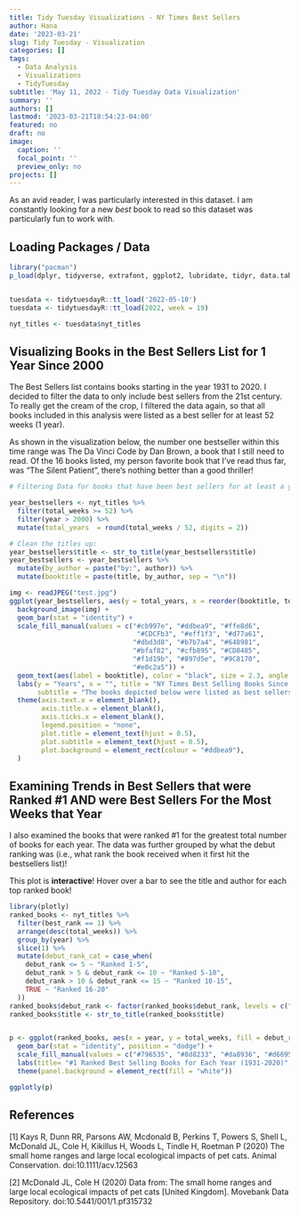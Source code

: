 ```yaml
---
title: Tidy Tuesday Visualizations - NY Times Best Sellers
author: Hana
date: '2023-03-21'
slug: Tidy Tuesday - Visualization
categories: []
tags:
  - Data Analysis
  - Visualizations
  - TidyTuesday
subtitle: 'May 11, 2022 - Tidy Tuesday Data Visualization'
summary: ''
authors: []
lastmod: '2023-03-21T18:54:23-04:00'
featured: no
draft: no
image:
  caption: ''
  focal_point: ''
  preview_only: no
projects: []
---
```


As an avid reader, I was particularly interested in this dataset. I am constantly looking for a new *best* book to read so this dataset was particularly fun to work with. 


## Loading Packages / Data


```r
library("pacman") 
p_load(dplyr, tidyverse, extrafont, ggplot2, lubridate, tidyr, data.table, rlist, xlsx, tidytuesdayR, ggpubr, jpeg)


tuesdata <- tidytuesdayR::tt_load('2022-05-10')
tuesdata <- tidytuesdayR::tt_load(2022, week = 19)

nyt_titles <- tuesdata$nyt_titles
```
## Visualizing Books in the Best Sellers List for 1 Year Since 2000 

The Best Sellers list contains books starting in the year 1931 to 2020. I decided to filter the data to only include best sellers from the 21st century. To really get the cream of the crop, I filtered the data again, so that all books included in this analysis were listed as a best seller for at least 52 weeks (1 year). 

As shown in the visualization below, the number one bestseller within this time range was The Da Vinci Code by Dan Brown, a book that I still need to read. Of the 16 books listed, my person favorite book that I've read thus far, was "The Silent Patient", there's nothing better than a good thriller! 

```r
# Filtering Data for books that have been best sellers for at least a year

year_bestsellers <- nyt_titles %>%
  filter(total_weeks >= 52) %>%
  filter(year > 2000) %>%
  mutate(total_years  = round(total_weeks / 52, digits = 2)) 

# Clean the titles up:
year_bestsellers$title <- str_to_title(year_bestsellers$title)
year_bestsellers <- year_bestsellers %>% 
  mutate(by_author = paste("by:", author)) %>% 
  mutate(booktitle = paste(title, by_author, sep = "\n"))

img <- readJPEG("test.jpg")
ggplot(year_bestsellers, aes(y = total_years, x = reorder(booktitle, total_years), fill =booktitle)) + 
  background_image(img) + 
  geom_bar(stat = "identity") +
  scale_fill_manual(values = c("#cb997e", "#ddbea9", "#ffe8d6", 
                                "#CDCFb3", "#eff1f3", "#d77a61", 
                               "#dbd3d8", "#b7b7a4", "#648981", 
                               "#bfaf82", "#cfb895", "#CD8485", 
                               "#f1d19b", "#897d5e", "#9C8170", 
                               "#e0c2a5")) + 
  geom_text(aes(label = booktitle), color = "black", size = 2.3, angle = 270, position=position_stack(vjust=0.5)) + 
  labs(y = "Years", x = "", title = "NY Times Best Selling Books Since 2000",
       subtitle = "The books depicted below were listed as best sellers for at least 52 consecutive weeks.") +
  theme(axis.text.x = element_blank(),
        axis.title.x = element_blank(),
        axis.ticks.x = element_blank(), 
        legend.position = "none", 
        plot.title = element_text(hjust = 0.5),
        plot.subtitle = element_text(hjust = 0.5),
        plot.background = element_rect(colour = "#ddbea9"),
  )

```

## Examining Trends in Best Sellers that were Ranked #1 AND were Best Sellers For the Most Weeks that Year

I also examined the books that were ranked #1 for the greatest total number of books for each year. The data was further grouped by what the debut ranking was (i.e., what rank the book received when it first hit the bestsellers list)!

This plot is **interactive**! Hover over a bar to see the title and author for each top ranked book! 

```r
library(plotly)
ranked_books <- nyt_titles %>%
  filter(best_rank == 1) %>%
  arrange(desc(total_weeks)) %>%
  group_by(year) %>%
  slice(1) %>% 
  mutate(debut_rank_cat = case_when(
    debut_rank <= 5 ~ "Ranked 1-5", 
    debut_rank > 5 & debut_rank <= 10 ~ "Ranked 5-10",
    debut_rank > 10 & debut_rank <= 15 ~ "Ranked 10-15", 
    TRUE ~ "Ranked 16-20"
  ))
ranked_books$debut_rank <- factor(ranked_books$debut_rank, levels = c("Ranked 1-5", "Ranked 5-10", "Ranked 10-15", "Ranked 16-20"))
ranked_books$title <- str_to_title(ranked_books$title)


p <- ggplot(ranked_books, aes(x = year, y = total_weeks, fill = debut_rank_cat, label1 = title, label2 = author)) + 
  geom_bar(stat = "identity", position = "dodge") + 
  scale_fill_manual(values = c("#796535", "#8d8233", "#da8936", "#d6695a")) +
  labs(title= "#1 Ranked Best Selling Books for Each Year (1931-2020)", y = "Total Weeks as a Best Seller", fill = "What was the book\nranked when\nit first debuted?", y = "Year") + 
  theme(panel.background = element_rect(fill = "white"))

ggplotly(p)
```
## References

[1] Kays R, Dunn RR, Parsons AW, Mcdonald B, Perkins T, Powers S, Shell L, McDonald JL, Cole H, Kikillus H, Woods L, Tindle H, Roetman P (2020) The small home ranges and large local ecological impacts of pet cats. Animal Conservation. doi:10.1111/acv.12563

[2] McDonald JL, Cole H (2020) Data from: The small home ranges and large local ecological impacts of pet cats [United Kingdom]. Movebank Data Repository. doi:10.5441/001/1.pf315732

